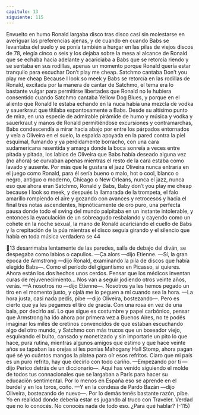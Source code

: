 ```yaml
---
capitulo: 13
siguiente: 115
---
```


Envuelto en humo Ronald largaba disco tras disco casi sin molestarse en
averiguar las preferencias ajenas, y de cuando en cuando Babs se levantaba del
suelo y se ponía también a hurgar en las pilas de viejos discos de 78, elegía cinco
o seis y los dejaba sobre la mesa al alcance de Ronald que se echaba hacia
adelante y acariciaba a Babs que se retorcía riendo y se sentaba en sus rodillas,
apenas un momento porque Ronald quería estar tranquilo para escuchar Don’t
play me cheap.
Satchmo cantaba
Don’t you play me cheap
Because I look so meek
y Babs se retorcía en las rodillas de Ronald, excitada por la manera de cantar
de Satchmo, el tema era lo bastante vulgar para permitirse libertades que Ronald
no le hubiera consentido cuando Satchmo cantaba Yellow Dog Blues, y porque en
el aliento que Ronald le estaba echando en la nuca había una mezcla de vodka y
sauerkraut que titilaba espantosamente a Babs. Desde su altísimo punto de mira,
en una especie de admirable pirámide de humo y música y vodka y sauerkraut y
manos de Ronald permitiéndose excursiones y contramarchas, Babs
condescendía a mirar hacia abajo por entre los párpados entornados y veía a
Oliveira en el suelo, la espalda apoyada en la pared contra la piel esquimal,
fumando y ya perdidamente borracho, con una cara sudamericana resentida y
amarga donde la boca sonreía a veces entre pitada y pitada, los labios de Oliveira
que Babs había deseado alguna vez (no ahora) se curvaban apenas mientras el
resto de la cara estaba como lavado y ausente. Por más que le gustara el jazz
Oliveira nunca entraría en el juego como Ronald, para él sería bueno o malo, hot
o cool, blanco o negro, antiguo o moderno, Chicago o New Orleans, nunca el
jazz, nunca eso que ahora eran Satchmo, Ronald y Babs, Baby don’t you play me
cheap because I look so meek, y después la llamarada de la trompeta, el falo amarillo
rompiendo el aire y gozando con avances y retrocesos y hacia el final tres notas
ascendentes, hipnóticamente de oro puro, una perfecta pausa donde todo el
swing del mundo palpitaba en un instante intolerable, y entonces la eyaculación
de un sobreagudo resbalando y cayendo como un cohete en la noche sexual, la
mano de Ronald acariciando el cuello de Babs y la crepitación de la púa mientras
el disco seguía girando y el silencio que había en toda música verdadera se
44

13
desarrimaba lentamente de las paredes, salía de debajo del diván, se despegaba
como labios o capullos.
—Ça alors —dijo Etienne.
—Sí, la gran época de Armstrong —dijo Ronald, examinando la pila de discos
que había elegido Babs—. Como el período del gigantismo en Picasso, si quieres.
Ahora están los dos hechos unos cerdos. Pensar que los médicos inventan curas
de rejuvenecimiento... Nos van a seguir jodiendo otros veinte años, verás.
—A nosotros no —dijo Etienne—. Nosotros ya les hemos pegado un tiro en el
momento justo, y ojalá me lo peguen a mí cuando sea la hora.
—La hora justa, casi nada pedís, pibe —dijo Oliveira, bostezando—. Pero es
cierto que ya les pegamos el tiro de gracia. Con una rosa en vez de una bala, por
decirlo así. Lo que sigue es costumbre y papel carbónico, pensar que Armstrong
ha ido ahora por primera vez a Buenos Aires, no te podés imaginar los miles de
cretinos convencidos de que estaban escuchando algo del otro mundo, y
Satchmo con más trucos que un boxeador viejo, esquivando el bulto, cansado y
monetizado y sin importarle un pito lo que hace, pura rutina, mientras algunos
amigos que estimo y que hace veinte años se tapaban las orejas si les ponías
Mahogany Hall Stomp, ahora pagan qué sé yo cuántos mangos la platea para oír
esos refritos. Claro que mi país es un puro refrito, hay que decirlo con todo
cariño.
—Empezando por ti —dijo Perico detrás de un diccionario—. Aquí has
venido siguiendo el molde de todos tus connacionales que se largaban a París
para hacer su educación sentimental. Por lo menos en España eso se aprende en
el burdel y en los toros, coño.
—Y en la condesa de Pardo Bazán —dijo Oliveira, bostezando de nuevo—.
Por lo demás tenés bastante razón, pibe. Yo en realidad donde debería estar es
jugando al truco con Traveler. Verdad que no lo conocés. No conocés nada de
todo eso. ¿Para qué hablar?
(-115)

